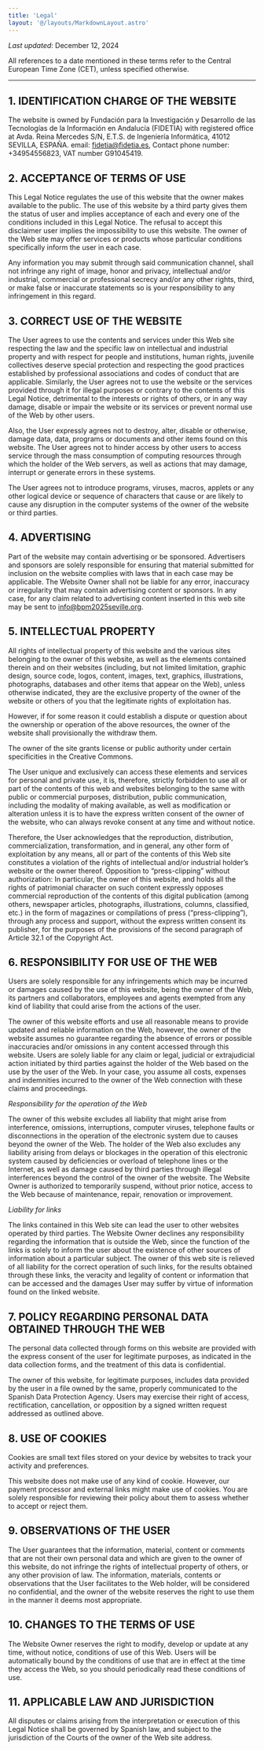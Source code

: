 ```yaml
---
title: 'Legal'
layout: '@/layouts/MarkdownLayout.astro'
---
```


_Last updated_: December 12, 2024

All references to a date mentioned in these terms refer to the Central European Time Zone (CET), unless specified otherwise.

---

## 1. IDENTIFICATION CHARGE OF THE WEBSITE

The website is owned by Fundación para la Investigación y Desarrollo de las Tecnologías de la Información en Andalucía (FIDETIA) with registered office at Avda. Reina Mercedes S/N, E.T.S. de Ingeniería Informática, 41012 SEVILLA, ESPAÑA. email: fidetia@fidetia.es, Contact phone number: +34954556823, VAT number G91045419.

## 2. ACCEPTANCE OF TERMS OF USE

This Legal Notice regulates the use of this website that the owner makes available to the public. The use of this website by a third party gives them the status of user and implies acceptance of each and every one of the conditions included in this Legal Notice.
The refusal to accept this disclaimer user implies the impossibility to use this website. The owner of the Web site may offer services or products whose particular conditions specifically inform the user in each case.

Any information you may submit through said communication channel, shall not infringe any right of image, honor and privacy, intellectual and/or industrial, commercial or professional secrecy and/or any other rights, third, or make false or inaccurate statements so is your responsibility to any infringement in this regard.

## 3. CORRECT USE OF THE WEBSITE

The User agrees to use the contents and services under this Web site respecting the law and the specific law on intellectual and industrial property and with respect for people and institutions, human rights, juvenile collectives deserve special protection and respecting the good practices established by professional associations and codes of conduct that are applicable. Similarly, the User agrees not to use the website or the services provided through it for illegal purposes or contrary to the contents of this Legal Notice, detrimental to the interests or rights of others, or in any way damage, disable or impair the website or its services or prevent normal use of the Web by other users.

Also, the User expressly agrees not to destroy, alter, disable or otherwise, damage data, data, programs or documents and other items found on this website. The User agrees not to hinder access by other users to access service through the mass consumption of computing resources through which the holder of the Web servers, as well as actions that may damage, interrupt or generate errors in these systems.

The User agrees not to introduce programs, viruses, macros, applets or any other logical device or sequence of characters that cause or are likely to cause any disruption in the computer systems of the owner of the website or third parties.

## 4. ADVERTISING

Part of the website may contain advertising or be sponsored. Advertisers and sponsors are solely responsible for ensuring that material submitted for inclusion on the website complies with laws that in each case may be applicable. The Website Owner shall not be liable for any error, inaccuracy or irregularity that may contain advertising content or sponsors. In any case, for any claim related to advertising content inserted in this web site may be sent to info@bpm2025seville.org.

## 5. INTELLECTUAL PROPERTY

All rights of intellectual property of this website and the various sites belonging to the owner of this website, as well as the elements contained therein and on their websites (including, but not limited limitation, graphic design, source code, logos, content, images, text, graphics, illustrations, photographs, databases and other items that appear on the Web), unless otherwise indicated, they are the exclusive property of the owner of the website or others of you that the legitimate rights of exploitation has.

However, if for some reason it could establish a dispute or question about the ownership or operation of the above resources, the owner of the website shall provisionally the withdraw them.

The owner of the site grants license or public authority under certain specificities in the Creative Commons.

The User unique and exclusively can access these elements and services for personal and private use, it is, therefore, strictly forbidden to use all or part of the contents of this web and websites belonging to the same with public or commercial purposes, distribution, public communication, including the modality of making available, as well as modification or alteration unless it is to have the express written consent of the owner of the website, who can always revoke consent at any time and without notice.

Therefore, the User acknowledges that the reproduction, distribution, commercialization, transformation, and in general, any other form of exploitation by any means, all or part of the contents of this Web site constitutes a violation of the rights of intellectual and/or industrial holder’s website or the owner thereof. Opposition to “press-clipping” without authorization: In particular, the owner of this website, and holds all the rights of patrimonial character on such content expressly opposes commercial reproduction of the contents of this digital publication (among others, newspaper articles, photographs, illustrations, columns, classified, etc.) in the form of magazines or compilations of press (“press-clipping”), through any process and support, without the express written consent its publisher, for the purposes of the provisions of the second paragraph of Article 32.1 of the Copyright Act.

## 6. RESPONSIBILITY FOR USE OF THE WEB

Users are solely responsible for any infringements which may be incurred or damages caused by the use of this website, being the owner of the Web, its partners and collaborators, employees and agents exempted from any kind of liability that could arise from the actions of the user.

The owner of this website efforts and use all reasonable means to provide updated and reliable information on the Web, however, the owner of the website assumes no guarantee regarding the absence of errors or possible inaccuracies and/or omissions in any content accessed through this website. Users are solely liable for any claim or legal, judicial or extrajudicial action initiated by third parties against the holder of the Web based on the use by the user of the Web. In your case, you assume all costs, expenses and indemnities incurred to the owner of the Web connection with these claims and proceedings.

_Responsibility for the operation of the Web_

The owner of this website excludes all liability that might arise from interference, omissions, interruptions, computer viruses, telephone faults or disconnections in the operation of the electronic system due to causes beyond the owner of the Web. The holder of the Web also excludes any liability arising from delays or blockages in the operation of this electronic system caused by deficiencies or overload of telephone lines or the Internet, as well as damage caused by third parties through illegal interferences beyond the control of the owner of the website. The Website Owner is authorized to temporarily suspend, without prior notice, access to the Web because of maintenance, repair, renovation or improvement.

_Liability for links_

The links contained in this Web site can lead the user to other websites operated by third parties. The Website Owner declines any responsibility regarding the information that is outside the Web, since the function of the links is solely to inform the user about the existence of other sources of information about a particular subject. The owner of this web site is relieved of all liability for the correct operation of such links, for the results obtained through these links, the veracity and legality of content or information that can be accessed and the damages User may suffer by virtue of information found on the linked website.


## 7. POLICY REGARDING PERSONAL DATA OBTAINED THROUGH THE WEB

The personal data collected through forms on this website are provided with the express consent of the user for legitimate purposes, as indicated in the data collection forms, and the treatment of this data is confidential.

The owner of this website, for legitimate purposes, includes data provided by the user in a file owned by the same, properly communicated to the Spanish Data Protection Agency. Users may exercise their right of access, rectification, cancellation, or opposition by a signed written request addressed as outlined above.

## 8. USE OF COOKIES

Cookies are small text files stored on your device by websites to track your activity and preferences.

This website does not make use of any kind of cookie. However, our payment processor and external links might make use of cookies.
You are solely responsible for reviewing their policy about them to assess whether to accept or reject them.

## 9. OBSERVATIONS OF THE USER

The User guarantees that the information, material, content or comments that are not their own personal data and which are given to the owner of this website, do not infringe the rights of intellectual property of others, or any other provision of law. The information, materials, contents or observations that the User facilitates to the Web holder, will be considered no confidential, and the owner of the website reserves the right to use them in the manner it deems most appropriate.

## 10. CHANGES TO THE TERMS OF USE

The Website Owner reserves the right to modify, develop or update at any time, without notice, conditions of use of this Web. Users will be automatically bound by the conditions of use that are in effect at the time they access the Web, so you should periodically read these conditions of use.

## 11. APPLICABLE LAW AND JURISDICTION

All disputes or claims arising from the interpretation or execution of this Legal Notice shall be governed by Spanish law, and subject to the jurisdiction of the Courts of the owner of the Web site address.

